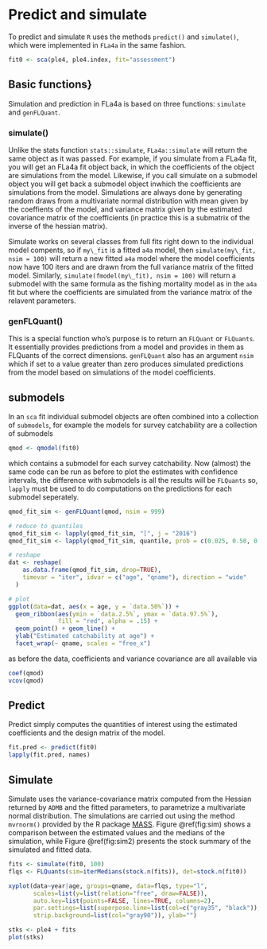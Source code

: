 # Predict and simulate \label{sec:predsim}

To predict and simulate `R` uses the methods `predict()` and `simulate()`, which were implemented in `FLa4a` in the same fashion.

```r
fit0 <- sca(ple4, ple4.index, fit="assessment")
```

## Basic functions}

Simulation and prediction in FLa4a is based on three functions: `simulate` and `genFLQuant`. 

### simulate()

Unlike the stats function `stats::simulate`, `FLa4a::simulate` will return the same object as it was passed. For example, if you simulate from a FLa4a fit, you will get an FLa4a fit object back, in which the coefficients of the object are simulations from the model. Likewise, if you call simulate on a submodel object you will get back a submodel object inwhich the coefficients are simulations from the model. Simulations are always done by generating random draws from a multivariate normal distribution with mean given by the coeffients of the model, and variance matrix given by the estimated covariance matrix of the coefficients (in practice this is a submatrix of the inverse of the hessian matrix).

Simulate works on several classes from full fits right down to the individual model compents, so if `my\_fit` is a fitted `a4a` model, then `simulate(my\_fit, nsim = 100)` will return a new fitted `a4a` model where the model coefficients now have 100 iters and are drawn from the full variance matrix of the fitted model. Similarly, `simulate(fmodel(my\_fit), nsim = 100)` will return a submodel with the same formula as the fishing mortality model as in the `a4a` fit but where the coefficients are simulated from the variance matrix of the relavent parameters. 

### genFLQuant()

This is a special function who's purpose is to return an `FLQuant` or `FLQuants`.  It essentially provides predictions from a model and provides in them as FLQuants of the correct dimensions. `genFLQuant` also has an argument `nsim` which if set to a value greater than zero produces simulated predictions from the model based on simulations of the model coefficients.

## submodels

In an `sca` fit individual submodel objects are often combined into a collection of `submodels`, for example the models for survey catchability are a collection of submodels

```r
qmod <- qmodel(fit0)
```

which contains a submodel for each survey catchability. Now (almost) the same code can be run as before to plot the estimates with confidence intervals, the difference with submodels is all the results will be `FLQuants` so, `lapply` must be used to do computations on the predictions for each submodel seperately. 

```r
qmod_fit_sim <- genFLQuant(qmod, nsim = 999)

# reduce to quantiles
qmod_fit_sim <- lapply(qmod_fit_sim, "[", j = "2016")
qmod_fit_sim <- lapply(qmod_fit_sim, quantile, prob = c(0.025, 0.50, 0.975))

# reshape
dat <- reshape(
    as.data.frame(qmod_fit_sim, drop=TRUE), 
    timevar = "iter", idvar = c("age", "qname"), direction = "wide"  
  )

# plot
ggplot(data=dat, aes(x = age, y = `data.50%`)) +
  geom_ribbon(aes(ymin = `data.2.5%`, ymax = `data.97.5%`), 
              fill = "red", alpha = .15) +
  geom_point() + geom_line() + 
  ylab("Estimated catchability at age") +
  facet_wrap(~ qname, scales = "free_x")
```

as before the data, coefficients and variance covariance are all available via

```r
coef(qmod)
vcov(qmod)
```

## Predict

Predict simply computes the quantities of interest using the estimated coefficients and the design matrix of the model.

```r
fit.pred <- predict(fit0)
lapply(fit.pred, names)
```

## Simulate

Simulate uses the variance-covariance matrix computed from the Hessian returned by `ADMB` and the fitted parameters, to parametrize a multivariate normal distribution. The simulations are carried out using the method `mvrnorm()` provided by the R package [MASS](http://cran.r-project.org/web/packages/MASS/). Figure \@ref(fig:sim) shows a comparison between the estimated values and the medians of the simulation, while Figure \@ref(fig:sim2) presents the stock summary of the simulated and fitted data.

```r
fits <- simulate(fit0, 100)
flqs <- FLQuants(sim=iterMedians(stock.n(fits)), det=stock.n(fit0))
```

```r
xyplot(data~year|age, groups=qname, data=flqs, type="l",
       scales=list(y=list(relation="free", draw=FALSE)),
       auto.key=list(points=FALSE, lines=TRUE, columns=2),
       par.settings=list(superpose.line=list(col=c("gray35", "black")),
       strip.background=list(col="gray90")), ylab="")
```

```r
stks <- ple4 + fits
plot(stks)
```

